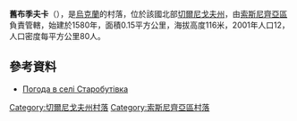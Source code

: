 {{coord|51|26|39|N|32|27|0|E|scale:100000|display=title}}

'''舊布季夫卡'''（{{lang-uk|Старобутівка}}），是[[烏克蘭|烏克蘭]]的村落，位於該國北部[[切爾尼戈夫州|切爾尼戈夫州]]，由[[索斯尼齊亞區|索斯尼齊亞區]]負責管轄，始建於1580年，面積0.15平方公里，海拔高度116米，2001年人口12，人口密度每平方公里80人。

==參考資料==
* [http://weather.in.ua/ua/chernigovskaja/25015 Погода в селі Старобутівка] {{Wayback|url=http://weather.in.ua/ua/chernigovskaja/25015 |date=20201022150127 }}

[[Category:切爾尼戈夫州村落|Category:切爾尼戈夫州村落]]
[[Category:索斯尼齊亞區村落|Category:索斯尼齊亞區村落]]


{{Chernihiv-geo-stub}}